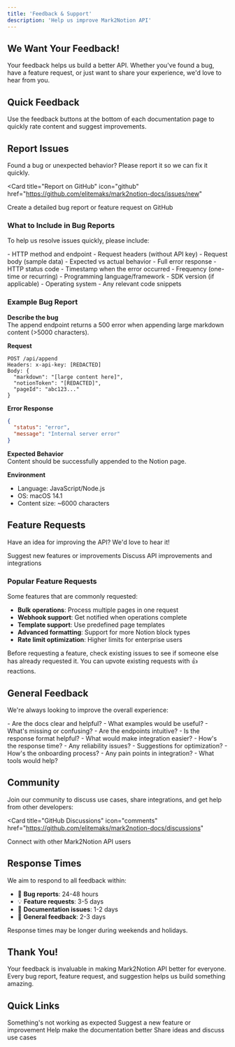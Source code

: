 ```yaml
---
title: 'Feedback & Support'
description: 'Help us improve Mark2Notion API'
---
```


## We Want Your Feedback!

Your feedback helps us build a better API. Whether you've found a bug, have a feature request, or just want to share your experience, we'd love to hear from you.

## Quick Feedback

Use the feedback buttons at the bottom of each documentation page to quickly rate content and suggest improvements.

## Report Issues

Found a bug or unexpected behavior? Please report it so we can fix it quickly.

<Card
  title="Report on GitHub"
  icon="github"
  href="https://github.com/elitemaks/mark2notion-docs/issues/new"
>
  Create a detailed bug report or feature request on GitHub
</Card>

### What to Include in Bug Reports

To help us resolve issues quickly, please include:

<AccordionGroup>
  <Accordion title="Request Details">
    - HTTP method and endpoint
    - Request headers (without API key)
    - Request body (sample data)
    - Expected vs actual behavior
  </Accordion>
  
  <Accordion title="Error Information">
    - Full error response
    - HTTP status code
    - Timestamp when the error occurred
    - Frequency (one-time or recurring)
  </Accordion>
  
  <Accordion title="Environment Details">
    - Programming language/framework
    - SDK version (if applicable)
    - Operating system
    - Any relevant code snippets
  </Accordion>
</AccordionGroup>

### Example Bug Report

**Describe the bug**  
The append endpoint returns a 500 error when appending large markdown content (>5000 characters).

**Request**
```http
POST /api/append
Headers: x-api-key: [REDACTED]
Body: {
  "markdown": "[large content here]",
  "notionToken": "[REDACTED]", 
  "pageId": "abc123..."
}
```

**Error Response**
```json
{
  "status": "error",
  "message": "Internal server error"
}
```

**Expected Behavior**  
Content should be successfully appended to the Notion page.

**Environment**
- Language: JavaScript/Node.js
- OS: macOS 14.1
- Content size: ~6000 characters

## Feature Requests

Have an idea for improving the API? We'd love to hear it!

<CardGroup cols={2}>
  <Card
    title="Request Features"
    icon="lightbulb"
    href="https://github.com/elitemaks/mark2notion-docs/issues/new?template=feature_request.md"
  >
    Suggest new features or improvements
  </Card>
  <Card
    title="API Enhancements"
    icon="code"
    href="https://github.com/elitemaks/mark2notion-docs/discussions"
  >
    Discuss API improvements and integrations
  </Card>
</CardGroup>

### Popular Feature Requests

Some features that are commonly requested:

- **Bulk operations**: Process multiple pages in one request
- **Webhook support**: Get notified when operations complete
- **Template support**: Use predefined page templates
- **Advanced formatting**: Support for more Notion block types
- **Rate limit optimization**: Higher limits for enterprise users

<Tip>
Before requesting a feature, check existing issues to see if someone else has already requested it. You can upvote existing requests with 👍 reactions.
</Tip>

## General Feedback

We're always looking to improve the overall experience:

<AccordionGroup>
  <Accordion title="Documentation">
    - Are the docs clear and helpful?
    - What examples would be useful?
    - What's missing or confusing?
  </Accordion>
  
  <Accordion title="API Design">
    - Are the endpoints intuitive?
    - Is the response format helpful?
    - What would make integration easier?
  </Accordion>
  
  <Accordion title="Performance">
    - How's the response time?
    - Any reliability issues?
    - Suggestions for optimization?
  </Accordion>
  
  <Accordion title="Developer Experience">
    - How's the onboarding process?
    - Any pain points in integration?
    - What tools would help?
  </Accordion>
</AccordionGroup>

## Community

Join our community to discuss use cases, share integrations, and get help from other developers:

<Card
  title="GitHub Discussions"
  icon="comments"
  href="https://github.com/elitemaks/mark2notion-docs/discussions"
>
  Connect with other Mark2Notion API users
</Card>

## Response Times

We aim to respond to all feedback within:

- 🐛 **Bug reports**: 24-48 hours
- 💡 **Feature requests**: 3-5 days  
- 📝 **Documentation issues**: 1-2 days
- 💬 **General feedback**: 2-3 days

<Note>
Response times may be longer during weekends and holidays.
</Note>

## Thank You!

Your feedback is invaluable in making Mark2Notion API better for everyone. Every bug report, feature request, and suggestion helps us build something amazing.

## Quick Links

<CardGroup cols={2}>
  <Card
    title="Report Bug"
    icon="bug"
    href="https://github.com/elitemaks/mark2notion-docs/issues/new?labels=bug"
  >
    Something's not working as expected
  </Card>
  <Card
    title="Request Feature"
    icon="plus"
    href="https://github.com/elitemaks/mark2notion-docs/issues/new?labels=enhancement"
  >
    Suggest a new feature or improvement
  </Card>
  <Card
    title="Improve Docs"
    icon="pen"
    href="https://github.com/elitemaks/mark2notion-docs/issues/new?labels=documentation"
  >
    Help make the documentation better
  </Card>
  <Card
    title="General Discussion"
    icon="chat"
    href="https://github.com/elitemaks/mark2notion-docs/discussions"
  >
    Share ideas and discuss use cases
  </Card>
</CardGroup>
